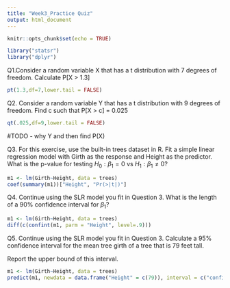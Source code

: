 ```yaml
---
title: "Week3_Practice Quiz"
output: html_document
---
```


```r
knitr::opts_chunk$set(echo = TRUE)
```

```r
library("statsr")
library("dplyr")
```

Q1.Consider a random variable X that has a t distribution with 7 degrees of freedom. Calculate P[X > 1.3]
```r
pt(1.3,df=7,lower.tail = FALSE)
```

Q2. Consider a random variable Y that has a t distribution with 9 degrees of freedom. Find c such that P[X > c] = 0.025
```r
qt(.025,df=9,lower.tail = FALSE)
```
#TODO - why Y and then find P(X)


Q3. For this exercise, use the built-in trees dataset in R. Fit a simple linear regression model with Girth as the response and Height as the predictor. What is the p-value for testing $H_0: \beta_1 = 0$ vs $H_1: \beta_1 \neq 0$?

```r
m1 <- lm(Girth~Height, data = trees)
coef(summary(m1))["Height", "Pr(>|t|)"]
```

Q4. Continue using the SLR model you fit in Question 3. What is the length of a 90% confidence interval for $\beta_1$?

```r
m1 <- lm(Girth~Height, data = trees)
diff(c(confint(m1, parm = "Height", level=.9)))


```

Q5. Continue using the SLR model you fit in Question 3. Calculate a 95% confidence interval for the mean tree girth of a tree that is 79 feet tall.

Report the upper bound of this interval.
```r
m1 <- lm(Girth~Height, data = trees)
predict(m1, newdata = data.frame("Height" = c(79)), interval = c("confidence"), level = .95)[1,"upr"]
```


